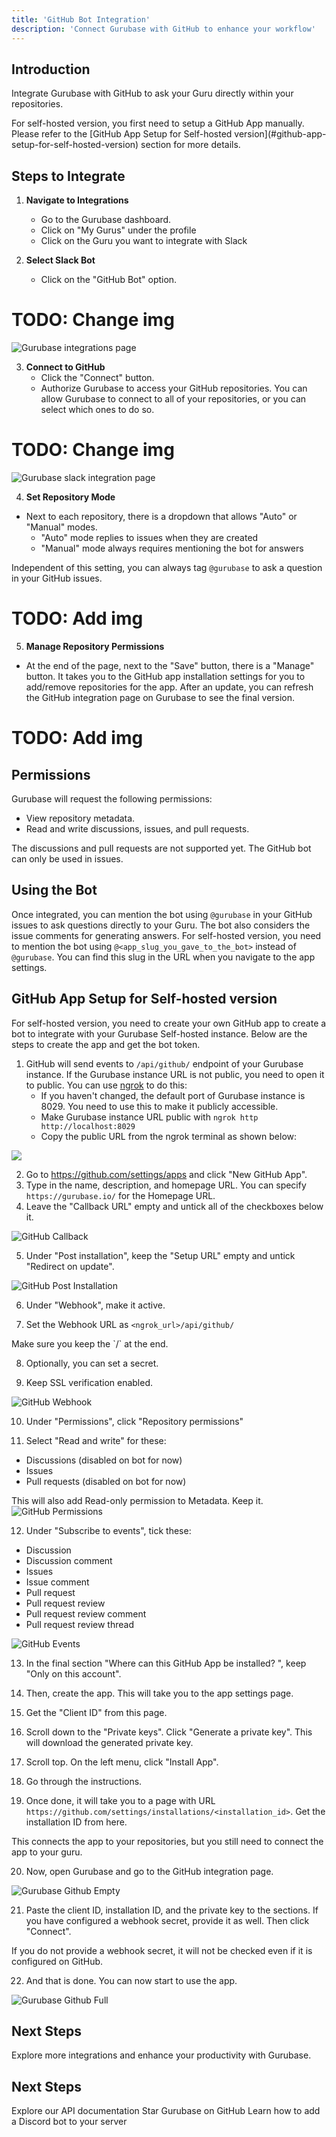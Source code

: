 ```yaml
---
title: 'GitHub Bot Integration'
description: 'Connect Gurubase with GitHub to enhance your workflow'
---
```


## Introduction

Integrate Gurubase with GitHub to ask your Guru directly within your repositories.

<Note>
For self-hosted version, you first need to setup a GitHub App manually. Please refer to the [GitHub App Setup for Self-hosted version](#github-app-setup-for-self-hosted-version) section for more details.
</Note>

## Steps to Integrate

1. **Navigate to Integrations**
   - Go to the Gurubase dashboard.
   - Click on "My Gurus" under the profile
   - Click on the Guru you want to integrate with Slack

2. **Select Slack Bot**
   - Click on the "GitHub Bot" option.

# TODO: Change img
<Frame>
  <img src="/images/gurubase-integrations-1.png" alt="Gurubase integrations page"/>
</Frame>

3. **Connect to GitHub**
   - Click the "Connect" button.
   - Authorize Gurubase to access your GitHub repositories. You can allow Gurubase to connect to all of your repositories, or you can select which ones to do so.

# TODO: Change img
<Frame>
  <img src="/images/gurubase-slack-integrations-2.png" alt="Gurubase slack integration page" />
</Frame>


4. **Set Repository Mode**

- Next to each repository, there is a dropdown that allows "Auto" or "Manual" modes. 
    - "Auto" mode replies to issues when they are created
    - "Manual" mode always requires mentioning the bot for answers

Independent of this setting, you can always tag `@gurubase` to ask a question in your GitHub issues.

# TODO: Add img

5. **Manage Repository Permissions**

- At the end of the page, next to the "Save" button, there is a "Manage" button. It takes you to the GitHub app installation settings for you to add/remove repositories for the app. After an update, you can refresh the GitHub integration page on Gurubase to see the final version.

# TODO: Add img

## Permissions

Gurubase will request the following permissions:
- View repository metadata.
- Read and write discussions, issues, and pull requests.

<Note>
The discussions and pull requests are not supported yet. The GitHub bot can only be used in issues.
</Note>

## Using the Bot

Once integrated, you can mention the bot using `@gurubase` in your GitHub issues to ask questions directly to your Guru. The bot also considers the issue comments for generating answers.
<Note>
For self-hosted version, you need to mention the bot using `@<app_slug_you_gave_to_the_bot>` instead of `@gurubase`. You can find this slug in the URL when you navigate to the app settings.
</Note>

## GitHub App Setup for Self-hosted version
For self-hosted version, you need to create your own GitHub app to create a bot to integrate with your Gurubase Self-hosted instance. Below are the steps to create the app and get the bot token.

1. GitHub will send events to  `/api/github/` endpoint of your Gurubase instance. If the Gurubase instance URL is not public, you need to open it to public. You can use [ngrok](https://ngrok.com/) to do this:
   - If you haven't changed, the default port of Gurubase instance is 8029. You need to use this to make it publicly accessible.
   - Make Gurubase instance URL public with `ngrok http http://localhost:8029`
   - Copy the public URL from the ngrok terminal as shown below:

<Frame>
  <img src="/images/slack-ngrok-url.png"/>
</Frame>

2. Go to https://github.com/settings/apps and click "New GitHub App".
3. Type in the name, description, and homepage URL. You can specify `https://gurubase.io/` for the Homepage URL.
4. Leave the "Callback URL" empty and untick all of the checkboxes below it.

<Frame>
  <img src="/images/github-bot/github-callback.png" alt="GitHub Callback" />
</Frame>

5. Under "Post installation", keep the "Setup URL" empty and untick "Redirect on update".

<Frame>
  <img src="/images/github-bot/github-post-installation.png" alt="GitHub Post Installation" />
</Frame>

6. Under "Webhook", make it active.

7. Set the Webhook URL as `<ngrok_url>/api/github/`

<Note>
Make sure you keep the `/` at the end.
</Note>

8. Optionally, you can set a secret.

9. Keep SSL verification enabled.

<Frame>
  <img src="/images/github-bot/github-webhook.png" alt="GitHub Webhook" />
</Frame>

10. Under "Permissions", click "Repository permissions"

11. Select "Read and write" for these:

- Discussions (disabled on bot for now)
- Issues
- Pull requests (disabled on bot for now)

<Note>
This will also add Read-only permission to Metadata. Keep it.
</Note>

<Frame>
  <img src="/images/github-bot/github-permissions.png" alt="GitHub Permissions" />
</Frame>

12. Under "Subscribe to events", tick these:

- Discussion
- Discussion comment
- Issues
- Issue comment
- Pull request
- Pull request review
- Pull request review comment
- Pull request review thread

<Frame>
  <img src="/images/github-bot/github-events.png" alt="GitHub Events" />
</Frame>

13. In the final section "Where can this GitHub App be installed?
", keep "Only on this account".

14. Then, create the app. This will take you to the app settings page.

15. Get the "Client ID" from this page.

16. Scroll down to the "Private keys". Click "Generate a private key". This will download the generated private key.

17. Scroll top. On the left menu, click "Install App".

18. Go through the instructions.

19. Once done, it will take you to a page with URL `https://github.com/settings/installations/<installation_id>`. Get the installation ID from here.

<Note>
This connects the app to your repositories, but you still need to connect the app to your guru.
</Note>

20. Now, open Gurubase and go to the GitHub integration page. 

<Frame>
  <img src="/images/github-bot/gurubase-github-empty.png" alt="Gurubase Github Empty" />
</Frame>

21. Paste the client ID, installation ID, and the private key to the sections. If you have configured a webhook secret, provide it as well. Then click "Connect".

<Note>
If you do not provide a webhook secret, it will not be checked even if it is configured on GitHub.
</Note>

22. And that is done. You can now start to use the app.

<Frame>
  <img src="/images/github-bot/gurubase-github-full.png" alt="Gurubase Github Full" />
</Frame>

## Next Steps

Explore more integrations and enhance your productivity with Gurubase. 

## Next Steps

<CardGroup cols={2}>
  <Card
    title="API Reference"
    icon="code"
    href="/api-reference/introduction"
  >
    Explore our API documentation
  </Card>
  <Card
    title="Star Gurubase on GitHub"
    icon="github"
    href="https://github.com/Gurubase/gurubase"
  >
    Star Gurubase on GitHub
  </Card>
  <Card
    title="Add Discord Bot to Your Server"
    icon="discord"
    href="/integrations/discord-bot"
  >
    Learn how to add a Discord bot to your server
  </Card>
</CardGroup>
